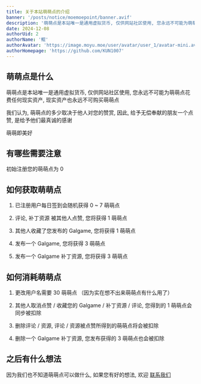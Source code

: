 ```yaml
---
title: 关于本站萌萌点的介绍
banner: '/posts/notice/moemoepoint/banner.avif'
description: '萌萌点是本站唯一是通用虚拟货币, 仅供网站社区使用, 您永远不可能为萌萌点花费任何现实资产, 现实资产也永远不可购买萌萌点'
date: 2024-12-08
authorUid: 2
authorName: '鲲'
authorAvatar: 'https://image.moyu.moe/user/avatar/user_1/avatar-mini.avif'
authorHomepage: 'https://github.com/KUN1007'
---
```


## 萌萌点是什么

萌萌点是本站唯一是通用虚拟货币, 仅供网站社区使用, 您永远不可能为萌萌点花费任何现实资产, 现实资产也永远不可购买萌萌点

我们认为, 萌萌点的多少取决于他人对您的赞赏, 因此, 给予无偿奉献的朋友一个点赞, 是给予他们最真诚的感谢

萌萌即美好

## 有哪些需要注意

初始注册您的萌萌点为 0

## 如何获取萌萌点

1. 已注册用户每日签到会随机获得 0 ~ 7 萌萌点

2. 评论, 补丁资源 被其他人点赞, 您将获得 1 萌萌点

3. 其他人收藏了您发布的 Galgame, 您将获得 1 萌萌点

4. 发布一个 Galgame, 您将获得 3 萌萌点

4. 发布一个 Galgame 补丁资源, 您将获得 3 萌萌点

## 如何消耗萌萌点

1. 更改用户名需要 30 萌萌点 （因为实在想不出来萌萌点有什么用了）

2. 其他人取消点赞 / 收藏您的 Galgame / 补丁资源 / 评论, 您得到的 1 萌萌点会同步被扣除

3. 删除评论 / 资源, 评论 / 资源被点赞所得到的萌萌点将会被扣除

4. 删除一个 Galgame 补丁资源, 您发布获得的 3 萌萌点也会被扣除

## 之后有什么想法

因为我们也不知道萌萌点可以做什么, 如果您有好的想法, 欢迎 [联系我们](/about/notice/feedback)
